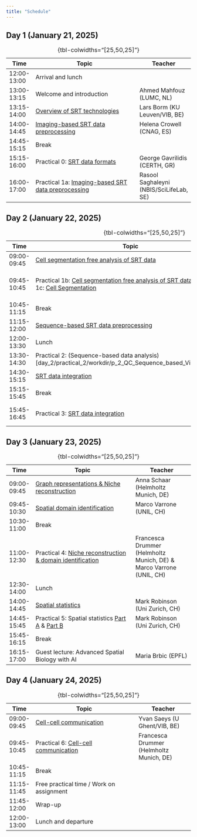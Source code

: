 ```yaml
---
title: "Schedule"
---
```


## Day 1 (January 21, 2025)

| Time      	| Topic                                                                                                         	| Teacher                          	|
|-------------	|---------------------------------------------------------------------------------------------------------------	|--------------------------------	|
| 12:00-13:00 	| Arrival and lunch                                                                                             	|                                	|
| 13:00-13:15 	| Welcome and introduction                                                                                      	| Ahmed Mahfouz (LUMC, NL)       	|
| 13:15-14:00 	| [Overview of SRT technologies](presentations/1_Day1_Technology_overview_LarsBorm_2025.pdf)                                                                                      	| Lars Borm (KU Leuven/VIB, BE) 	|
| 14:00-14:45 	| [Imaging-based SRT data preprocessing](presentations/2_Day1_Imagingbased_SRT_preprocessing_HelenaCrowell_2025.pdf)                                                                                	| Helena Crowell (CNAG, ES)      	|
| 14:45-15:15 	| Break                                                                                                         	|                                	|
| 15:15-16:00 	| Practical 0: [SRT data formats](day_1/practical_0/workdir/p0_data_formats_spatialdata.ipynb)                                                                                     	| George Gavrilidis (CERTH, GR)     |
| 16:00-17:00 	| Practical 1a: [Imaging-based SRT data preprocessing](day_1/practical_1/workdir/p1_qc_normalization.ipynb)                                                         	    | Rasool Saghaleyni (NBIS/SciLifeLab, SE)|
: {tbl-colwidths="[25,50,25]"}


## Day 2 (January 22, 2025)

| Time      	| Topic                                                                                             	    | Teacher               	|
|-------------	|---------------------------------------------------------------------------------------------------------	|--------------------------	|
| 09:00-09:45 	| [Cell segmentation free analysis of SRT data](presentations/3_Day2_segmentation_free_analysis_NaveedIshaque_2025.pdf)                                                          	    | Naveed Ishaque (BIH, DE) 	|
| 09:45-10:45 	| Practical 1b: [Cell segmentation free analysis of SRT data](day_1/practical_1/workdir/p1_segmentation_sainsc.ipynb) & Practical 1c: [Cell Segmentation](day_1/practical_1/workdir/p1_segmentation_cellpose.ipynb) | Rasool Saghaleyni (NBIS/SciLifeLab, SE)   |
| 10:45-11:15 	| Break                                                                                                   	|                          	|
| 11:15-12:00 	| [Sequence-based SRT data preprocessing](presentations/4_Day2_seq_based_SRT_preprocessing_AhmedMahfouz_2025.pdf)                                                                 	| Ahmed Mahfouz (LUMC, NL) 	|
| 12:00-13:30 	| Lunch                                                                                              	    |                          	|
| 13:30-14:30 	| Practical 2: (Sequence-based data analysis)[day_2/practical_2/workdir/p_2_QC_Sequence_based_Visium_.ipynb]                                                          	| George Gavrilidis (CERTH, GR) |
| 14:30-15:15 	| [SRT data integration](presentations/5_Day2_SRT_integration_AhmedMahfouz_2025.pdf)                                                                               	| Ahmed Mahfouz (LUMC, NL) 	    |
| 15:15-15:45 	| Break                                                                                              	|                          	    |
| 15:45-16:45 	| Practical 3: [SRT data integration](day_2/practical_3/workdir/p1_integration_sc.ipynb)                                                                 	| Benedetta Manzato (LUMC, NL)  |
: {tbl-colwidths="[25,50,25]"}

## Day 3 (January 23, 2025)

| Time      	| Topic                                                     	| Teacher                           	|
|-------------	|-------------------------------------------------------------	|------------------------------------	|
| 09:00-09:45 	| [Graph representations & Niche reconstruction](presentations/6_Day3_graphs_niches_AnnaSchaar_2025.pdf)                  	| Anna Schaar (Helmholtz Munich, DE) 	|
| 09:45-10:30 	| [Spatial domain identification](presentations/7_Day3_spatial_domains_MarcoVarrone_2025.pdf)                              	| Marco Varrone (UNIL, CH)           	|
| 10:30-11:00 	| Break                                                       	|                                    	|
| 11:00-12:30 	| Practical 4: [Niche reconstruction & domain identification](day_3/practical_4/workdir/p4_niche_domain.ipynb) 	| Francesca Drummer (Helmholtz Munich, DE) & Marco Varrone (UNIL, CH)|
| 12:30-14:00 	| Lunch                                                       	|                                    	|
| 14:00-14:45 	| [Spatial statistics](presentations/8_Day3_spatial_stats_MarkRobinson_2025.pdf)                                          	| Mark Robinson (Uni Zurich, CH)     	|
| 14:45-15:45 	| Practical 5: Spatial statistics [Part A](day_3/practical_5/01-point-pattern-analysis-vignette.qmd) & [Part B](day_3/practical_5/02-lattice-data-analysis-vignette.qmd)                                 	| Mark Robinson (Uni Zurich, CH)                     	|
| 15:45-16:15 	| Break                                                       	|                                    	|
| 16:15-17:00 	| Guest lecture: Advanced Spatial Biology with AI                                             	| Maria Brbic (EPFL)                 	|
: {tbl-colwidths="[25,50,25]"}

## Day 4 (January 24, 2025)

| Time      	| Topic                                                 	| Teacher                      	|
|-------------	|---------------------------------------------------------	|-------------------------------	|
| 09:00-09:45 	| [Cell-cell communication](presentations/9_Day4_CellCellCommuniation_YvanSaeys_2025.pdf)                               	| Yvan Saeys (U Ghent/VIB, BE) 	|
| 09:45-10:45 	| Practical 6: [Cell-cell communication](day_4/practical_6/workdir/p6_ccc.ipynb)                     	| Francesca Drummer (Helmholtz Munich, DE) |
| 10:45-11:15 	| Break                                                   	|                               	|
| 11:15-11:45 	| Free practical time / Work on assignment 	                |                               	|
| 11:45-12:00 	| Wrap-up                                                  	|                               	|
| 12:00-13:00 	| Lunch and departure                                     	|                               	|
: {tbl-colwidths="[25,50,25]"}